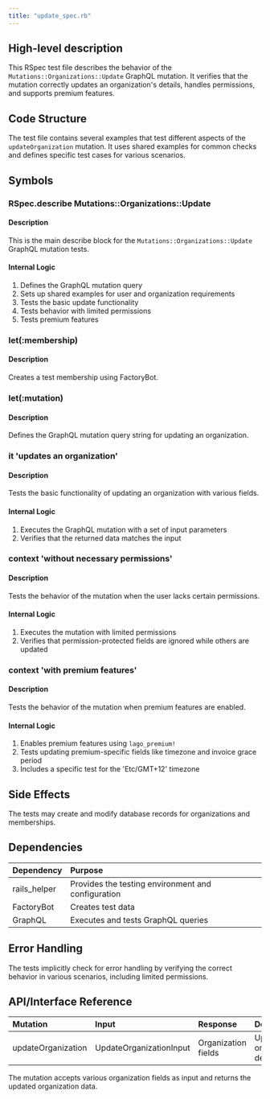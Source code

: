 ```yaml
---
title: "update_spec.rb"
---
```


## High-level description
This RSpec test file describes the behavior of the `Mutations::Organizations::Update` GraphQL mutation. It verifies that the mutation correctly updates an organization's details, handles permissions, and supports premium features.

## Code Structure
The test file contains several examples that test different aspects of the `updateOrganization` mutation. It uses shared examples for common checks and defines specific test cases for various scenarios.

## Symbols

### RSpec.describe Mutations::Organizations::Update
#### Description
This is the main describe block for the `Mutations::Organizations::Update` GraphQL mutation tests.

#### Internal Logic
1. Defines the GraphQL mutation query
2. Sets up shared examples for user and organization requirements
3. Tests the basic update functionality
4. Tests behavior with limited permissions
5. Tests premium features

### let(:membership)
#### Description
Creates a test membership using FactoryBot.

### let(:mutation)
#### Description
Defines the GraphQL mutation query string for updating an organization.

### it 'updates an organization'
#### Description
Tests the basic functionality of updating an organization with various fields.

#### Internal Logic
1. Executes the GraphQL mutation with a set of input parameters
2. Verifies that the returned data matches the input

### context 'without necessary permissions'
#### Description
Tests the behavior of the mutation when the user lacks certain permissions.

#### Internal Logic
1. Executes the mutation with limited permissions
2. Verifies that permission-protected fields are ignored while others are updated

### context 'with premium features'
#### Description
Tests the behavior of the mutation when premium features are enabled.

#### Internal Logic
1. Enables premium features using `lago_premium!`
2. Tests updating premium-specific fields like timezone and invoice grace period
3. Includes a specific test for the 'Etc/GMT+12' timezone

## Side Effects
The tests may create and modify database records for organizations and memberships.

## Dependencies
| Dependency | Purpose |
|:-----------|:--------|
| rails_helper | Provides the testing environment and configuration |
| FactoryBot | Creates test data |
| GraphQL | Executes and tests GraphQL queries |

## Error Handling
The tests implicitly check for error handling by verifying the correct behavior in various scenarios, including limited permissions.

## API/Interface Reference
| Mutation | Input | Response | Description |
|:---------|:------|:---------|:------------|
| updateOrganization | UpdateOrganizationInput | Organization fields | Updates an organization's details |

The mutation accepts various organization fields as input and returns the updated organization data.